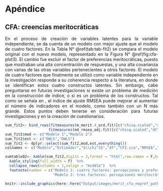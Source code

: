# Apéndice {#apendice}

## CFA: creencias meritocráticas

<div style="text-align: justify">

En el proceso de creación de variables latentes para la variable independiente, se da cuenta de un modelo con mejor ajuste que el modelo de cuatro factores. En la Tabla N° \@ref(tab:tab-fit2) se compara el modelo original con el nuevo modelo, representado en la Figura N° \@ref(fig:cfa-plot3). El cambio fue excluir el factor de preferencias meritocráticas, puesto que mostraban una alta concentración de respuestas, y una alta covarianza con varias de las otras variables pertenecientes a otros factores. El modelo de cuatro factores que finalmente se utilizó como variable independiente en la investigación responde a su coherencia respecto a la literatura, en donde se identifican estos cuatro constructos latentes. Sin embargo, cabe preguntarse en futuras investigaciones si existe un problema de medición en la construcción de índice, o si es un problema de los constructos. Tal como se señala en , el índice de ajuste RMSEA puede mejorar al aumentar el número de indicadores en el modelo, como también con un N más grande. Estos puntos deben tenerse en consideración para futuras investigaciones y en la creación de cuestionarios.


```r
sum_fit2<- bind_rows(fitmeasures(m_merit.4_ord.fit)[c("chisq.scaled","df","cfi.scaled","rmsea","rmsea.scaled")],
                    fitmeasures(m4_rmsea_adj.fit)[c("chisq.scaled","df","cfi.scaled","rmsea","rmsea.scaled")])
sum_fit2$mod <- c("Modelo 1","Modelo 2")
sum_fit2$est <- c("DWLS","DWLS")
sum_fit2 <- dplyr::select(sum_fit2,mod,est,everything())
colnames <- c("Modelo","Estimador","$\\chi^2$","df","CFI.sca","RMSEA","RMSEA.sca")

sumtable02<- kable(sum_fit2,digits = 3,format = "html",row.names = F,booktabs=T, caption = "Summary fit indices",col.names = colnames,escape = FALSE) %>%
  kable_styling(full_width = F)  %>%
  collapse_rows(columns = 1,valign = "middle")  %>%
  footnote(number = c("Modelo 1: cuatro factores: percepciones y preferencias meritocráticas y no meritocráticas",
                      "Modelo 2: tres factores: percepciones meritocrática y percepciones y preferencias no meritocráticas"));sumtable02
```


```r
knitr::include_graphics(here::here("Output/images/merit_cfa_nopref_path.png"))
```